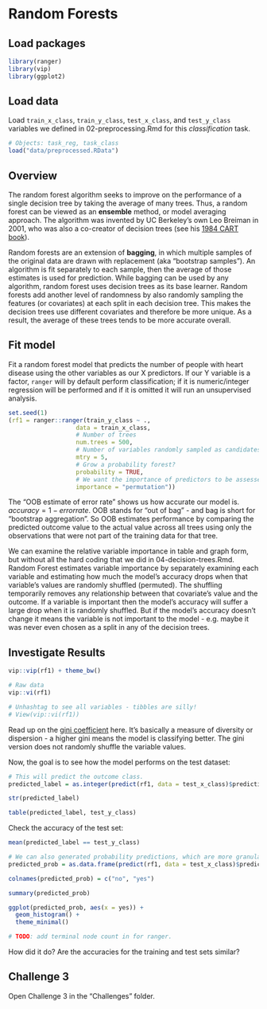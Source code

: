 # Random Forests

## Load packages

```r
library(ranger)
library(vip)
library(ggplot2)
```

## Load data 

Load `train_x_class`, `train_y_class`, `test_x_class`, and `test_y_class` variables we defined in 02-preprocessing.Rmd for this *classification* task. 

```r
# Objects: task_reg, task_class
load("data/preprocessed.RData")
```

## Overview

The random forest algorithm seeks to improve on the performance of a single decision tree by taking the average of many trees. Thus, a random forest can be viewed as an **ensemble** method, or model averaging approach. The algorithm was invented by UC Berkeley's own Leo Breiman in 2001, who was also a co-creator of decision trees (see his [1984 CART book](https://www.amazon.com/Classification-Regression-Wadsworth-Statistics-Probability/dp/0412048418)).  

Random forests are an extension of **bagging**, in which multiple samples of the original data are drawn with replacement (aka "bootstrap samples"). An algorithm is fit separately to each sample, then the average of those estimates is used for prediction. While bagging can be used by any algorithm, random forest uses decision trees as its base learner. Random forests add another level of randomness by also randomly sampling the features (or covariates) at each split in each decision tree. This makes the decision trees use different covariates and therefore be more unique. As a result, the average of these trees tends to be more accurate overall.

## Fit model

Fit a random forest model that predicts the number of people with heart disease using the other variables as our X predictors. If our Y variable is a factor, `ranger` will by default perform classification; if it is numeric/integer regression will be performed and if it is omitted it will run an unsupervised analysis.

```r
set.seed(1)
(rf1 = ranger::ranger(train_y_class ~ ., 
                   data = train_x_class, 
                   # Number of trees
                   num.trees = 500, 
                   # Number of variables randomly sampled as candidates at each split.
                   mtry = 5, 
                   # Grow a probability forest?
                   probability = TRUE,
                   # We want the importance of predictors to be assessed.
                   importance = "permutation"))
```

The "OOB estimate of error rate" shows us how accurate our model is. $accuracy = 1 - error rate$. OOB stands for "out of bag" - and bag is short for "bootstrap aggregation". So OOB estimates performance by comparing the predicted outcome value to the actual value across all trees using only the observations that were not part of the training data for that tree.

We can examine the relative variable importance in table and graph form, but without all the hard coding that we did in 04-decision-trees.Rmd. Random Forest estimates variable importance by separately examining each variable and estimating how much the model's accuracy drops when that variable's values are randomly shuffled (permuted). The shuffling temporarily removes any relationship between that covariate's value and the outcome. If a variable is important then the model's accuracy will suffer a large drop when it is randomly shuffled. But if the model's accuracy doesn't change it means the variable is not important to the model - e.g. maybe it was never even chosen as a split in any of the decision trees.

## Investigate Results

```r
vip::vip(rf1) + theme_bw()

# Raw data
vip::vi(rf1)

# Unhashtag to see all variables - tibbles are silly!
# View(vip::vi(rf1))
```

Read up on the [gini coefficient](https://en.wikipedia.org/wiki/Gini_coefficient) here. It's basically a measure of diversity or dispersion - a higher gini means the model is classifying better. The gini version does not randomly shuffle the variable values.  

Now, the goal is to see how the model performs on the test dataset:

```r
# This will predict the outcome class.
predicted_label = as.integer(predict(rf1, data = test_x_class)$predictions[, 1] > 0.5)

str(predicted_label)

table(predicted_label, test_y_class)
```

Check the accuracy of the test set:
```r

mean(predicted_label == test_y_class) 

# We can also generated probability predictions, which are more granular.
predicted_prob = as.data.frame(predict(rf1, data = test_x_class)$predictions)

colnames(predicted_prob) = c("no", "yes")

summary(predicted_prob)

ggplot(predicted_prob, aes(x = yes)) + 
  geom_histogram() + 
  theme_minimal()

# TODO: add terminal node count in for ranger.
```

How did it do? Are the accuracies for the training and test sets similar?  

## Challenge 3
Open Challenge 3 in the "Challenges" folder. 
